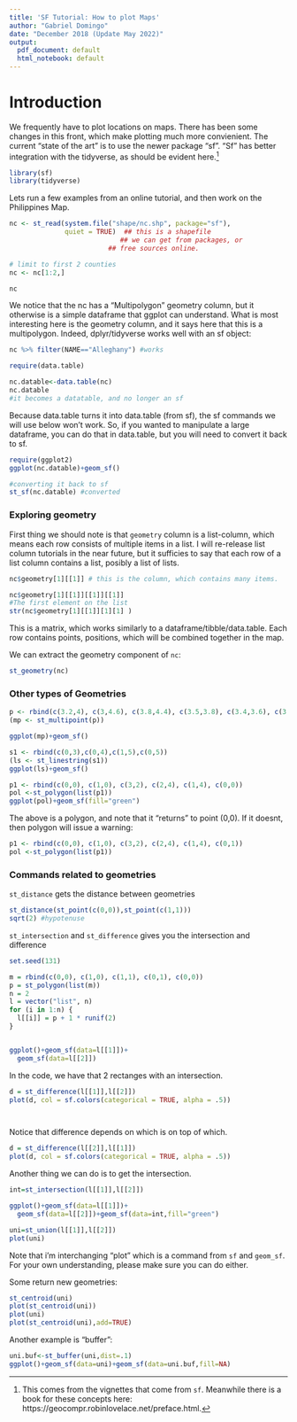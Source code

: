 ```yaml
---
title: 'SF Tutorial: How to plot Maps'
author: "Gabriel Domingo"
date: "December 2018 (Update May 2022)"
output:
  pdf_document: default
  html_notebook: default
---
```


# Introduction

We frequently have to plot locations on maps. There has been some changes in this front, which make plotting much more convienient. The current "state of the art" is to use the newer package "sf". "Sf" has better integration with the tidyverse, as should be evident here.^[This comes from the vignettes that come from `sf`. Meanwhile there is a book for these concepts here: https://geocompr.robinlovelace.net/preface.html.] 

```r
library(sf)
library(tidyverse)
```

Lets run a few examples from an online tutorial, and then work on the Philippines Map.


```r
nc <- st_read(system.file("shape/nc.shp", package="sf"), 
              quiet = TRUE)  ## this is a shapefile
                            ## we can get from packages, or 
                         ## free sources online.

# limit to first 2 counties
nc <- nc[1:2,]

nc
```

We notice that the nc has a "Multipolygon" geometry column, but it otherwise is a simple dataframe that ggplot can understand. What is most interesting here is the geometry column, and it says here that this is a multipolygon. Indeed, dplyr/tidyverse works well with an sf object:

```r
nc %>% filter(NAME=="Alleghany") #works
```


```r
require(data.table)

nc.datable<-data.table(nc)
nc.datable
#it becomes a datatable, and no longer an sf
```
Because data.table turns it into data.table (from sf), the sf commands we will use below won't work. So, if you wanted to manipulate a large dataframe, you can do that in data.table, but you will need to convert it back to sf.

```r
require(ggplot2)
ggplot(nc.datable)+geom_sf()
```
```r
#converting it back to sf
st_sf(nc.datable) #converted
```

 
### Exploring geometry

First thing we should note is that `geometry` column is a list-column, which means each row consists of multiple items in a list. I will re-release list column tutorials in the near future, but it sufficies to say that each row of a list column contains a list, posibly a list of lists.


```r
nc$geometry[1][[1]] # this is the column, which contains many items. 
```

```r

nc$geometry[1][[1]][[1]][[1]] 
#The first element on the list
str(nc$geometry[1][[1]][1][1] )
```


This is a matrix, which works similarly to a dataframe/tibble/data.table. Each row contains points, positions, which will be combined together in the map.

We can extract the geometry component of `nc`:

```r
st_geometry(nc)
```

### Other types of Geometries

```r
p <- rbind(c(3.2,4), c(3,4.6), c(3.8,4.4), c(3.5,3.8), c(3.4,3.6), c(3.9,4.5))
(mp <- st_multipoint(p))

ggplot(mp)+geom_sf()

```

```r
s1 <- rbind(c(0,3),c(0,4),c(1,5),c(0,5))
(ls <- st_linestring(s1))
ggplot(ls)+geom_sf()

```


```r
p1 <- rbind(c(0,0), c(1,0), c(3,2), c(2,4), c(1,4), c(0,0))
pol <-st_polygon(list(p1))
ggplot(pol)+geom_sf(fill="green")
```

The above is a polygon, and note that it "returns" to point (0,0). If it doesnt, then polygon will issue a warning:

```r
p1 <- rbind(c(0,0), c(1,0), c(3,2), c(2,4), c(1,4), c(0,1))
pol <-st_polygon(list(p1))

```



### Commands related to geometries

`st_distance` gets the distance between geometries

```r
st_distance(st_point(c(0,0)),st_point(c(1,1))) 
sqrt(2) #hypotenuse
```

`st_intersection` and `st_difference` gives you the intersection and difference

```r
set.seed(131)

m = rbind(c(0,0), c(1,0), c(1,1), c(0,1), c(0,0))
p = st_polygon(list(m))
n = 2
l = vector("list", n)
for (i in 1:n) {
  l[[i]] = p + 1 * runif(2)
}


ggplot()+geom_sf(data=l[[1]])+
  geom_sf(data=l[[2]])

```

In the code, we have that 2 rectanges with an intersection.

```r
d = st_difference(l[[1]],l[[2]]) 
plot(d, col = sf.colors(categorical = TRUE, alpha = .5))




```
Notice that difference depends on which is on top of which.

```r
d = st_difference(l[[2]],l[[1]]) 
plot(d, col = sf.colors(categorical = TRUE, alpha = .5))

```

Another thing we can do is to get the intersection.


```r
int=st_intersection(l[[1]],l[[2]]) 

ggplot()+geom_sf(data=l[[1]])+
  geom_sf(data=l[[2]])+geom_sf(data=int,fill="green")

```


```r
uni=st_union(l[[1]],l[[2]])
plot(uni)

```


Note that i'm interchanging "plot" which is a command from `sf` and `geom_sf`. For your own understanding, please make sure you can do either.

Some return new geometries:

```r
st_centroid(uni)
plot(st_centroid(uni))
plot(uni)
plot(st_centroid(uni),add=TRUE)
```

Another example is "buffer":

```r
uni.buf<-st_buffer(uni,dist=.1)
ggplot()+geom_sf(data=uni)+geom_sf(data=uni.buf,fill=NA)

```

